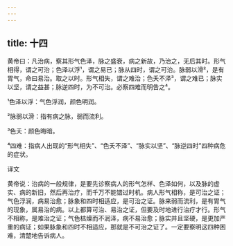 ```yaml
---
---
---
```

title: 十四
---




黄帝曰：凡治病，察其形气色泽，脉之盛衰，病之新故，乃治之，无后其时。形气相得，谓之可治；色泽以浮¹，谓之易已；脉从四时，谓之可治。脉弱以滑²，是有胃气，命曰易治。取之以时。形气相失，谓之难治；色夭不泽³，谓之难已；脉实以坚，谓之益甚；脉逆四时，为不可治。必察四难而明告之⁴。

¹色泽以浮：气色浮润，颜色明润。

²脉弱以滑：指有病之脉，弱而流利。

³色夭：颜色晦暗。

⁴四难：指病人出现的“形气相失”、“色夭不泽”、“脉实以坚”、“脉逆四时”四种病危的症状。

译文

黄帝说：治病的一般规律，是要先诊察病人的形气怎样、色泽如何，以及脉的虚实、病的新旧，然后再治疗，而千万不能错过时机。病人形气相称，是可治之证；气色浮润，病易治愈；脉象和四时相适应，是可治之证。脉来弱而流利，是有胃气的现象，属易治的病。以上都算可治、易治之证，但要及时地进行治疗才行。形气不相称，是难治之证；气色枯燥而不润泽，病不易治愈；脉实并且坚硬，是更加严重的病证；如果脉象和四时不相适应，那就是不可治之证了。一定要察明这四种困难，清楚地告诉病人。